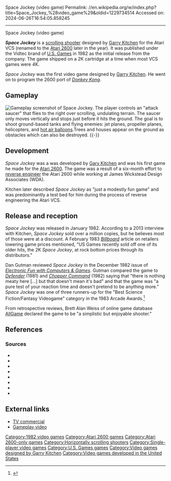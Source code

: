 Space Jockey (video game)
Permalink: //en.wikipedia.org/w/index.php?title=Space_Jockey_%28video_game%29&oldid=1229734514
Accessed on: 2024-06-26T16:54:05.858245



------
Space Jockey (video game)
{{short description|1982 video game}}
{{Infobox video game
|title          = Space Jockey
|image          = Space Jockey cover.jpg
| alt = 
|caption        = 
|developer      = Vidtec{{sfn|Weiss}}
|publisher      = [[U.S. Games]]{{sfn|Weiss}}
|designer       = [[Garry Kitchen]]
|released       = January 1982
|genre          = [[Scrolling shooter]]{{sfn|Weiss}}
|modes          = [[Single-player video game|Single-player]]
|platforms      = [[Atari 2600]]
}}

'''''Space Jockey''''' is a [[scrolling shooter]] designed by [[Garry Kitchen]] for the Atari VCS (renamed to the [[Atari 2600]] later in the year). It was published under the Vidtec brand of [[U.S. Games]] in 1982 as the initial release from the company.{{sfn|Bloom|1982|p=16}}  The game shipped on a 2K cartridge at a time when most VCS games were 4K.{{sfn|Retro Gamer|2014|ref=RetroGamer}}

''Space Jockey'' was the first video game designed by [[Garry Kitchen]]. He went on to program the 2600 port of ''[[Donkey Kong (arcade game)|Donkey Kong]]''.{{sfn|Hickey, Jr.|2020|p=25}}

==Gameplay==
[[File:Space-jockey-game-capture.gif|thumb|left|Gameplay screenshot of ''Space Jockey''.]]
The player controls an "attack saucer" that flies to the right over scrolling, undulating terrain. The saucer only moves vertically and stops just before it hits the ground. The goal is to shoot ground-based tanks and flying enemies: jet planes, propeller planes, helicopters, and [[hot air balloon]]s.{{sfn|U.S. Games Coproration|1982|ref=manual}}Trees and houses appear on the ground as obstacles which can also be destroyed.
{{-}}
==Development==
''Space Jockey'' was a was developed by [[Gary Kitchen]] and was his first game he made for the [[Atari 2600]]. The game was a result of a six-month effort to [[Reverse engineering|reverse engineer]] the Atari 2600 while working at James Wickstead Design Associates (WDA).{{sfn|Hickey, Jr.|2020|p=25}}

Kitchen later described ''Space Jockey'' as "just a modestly fun game" and was predominantly a test bed for him during the process of reverse engineering the Atari VCS.{{sfn|Fisher|2013|p=92}}

==Release and reception==
{{Video game reviews
| Allgame = 2.5/5{{sfn|Weiss}}
| rev2 = ''[[Electronic Fun with Computers and Games]]''
| rev2Score = 3/4{{sfn|Gutman|1982|pp=62-63}}
}}
''Space Jockey'' was released in January 1982.{{sfn|Bloom|1982|p=16}} According to a 2013 interview with Kitchen, ''Space Jockey'' sold over a million copies, but he believes most of those were at a discount.{{sfn|Fisher|2013|p=92}} A February 1983 ''[[Billboard (magazine)|Billboard]]'' article on retailers lowering game prices mentioned, "US Games recently sold off one of its older hits, the 2K ''Space Jockey'', at rock bottom prices through its distributors."{{sfn|Sweeting|1983|p=3}}{{sfn|Sweeting|1983|p=60}}

Dan Gutman reviewed ''Space Jockey'' in the December 1982 issue of ''[[Electronic Fun with Computers & Games]]''. Gutman compared the game to ''[[Defender (1981 video game)|Defender]]'' (1981) and ''[[Chopper Command]]'' (1982) saying that "there is nothing meaty here [...] but that doesn't mean it's bad" and that the game was "a pure test of your reaction time and doesn't pretend to be anything more."{{sfn|Gutman|1982|pp=62-63}} ''Space Jockey'' was one of three runners-up for the "Best Science Fiction/Fantasy Videogame" category in the 1983 Arcade Awards.<ref>{{cite journal |title=The 1983 Arcade Awards |journal=Arcade Express |date=November 7, 1982 |volume=1 |issue=7 |url=https://archive.org/details/arcade_express_v1n7/page/n3}}</ref>

From retrospective reviews, Brett Alan Weiss of online game database [[RhythmOne#AllGame|AllGame]] declared the game to be "a simplistic but enjoyable shooter."{{sfn|Weiss}}

==References==
{{reflist}}
===Sources===
* {{cite book|title=Space Jockey Instructions |publisher=U.S. Games Corporation|year=1982|ref=manual}}
* {{cite web|url=https://www.retrogamer.net/profiles/developer/garry-kitchen/|archiveurl=https://web.archive.org/web/20140705172159/https://www.retrogamer.net/profiles/developer/garry-kitchen/|date= March 24, 2014|work=Retro Gamer|accessdate=June 17, 2024|archivedate=July 5, 2014|title=Garry Kitchen|ref=RetroGamer}}
* {{cite magazine|magazine=Video Games|title=Software Update: Eight's Company|date=October 1982|volume=1|issue=2|editor-last=Bloom|editor-first=Steve|publisher=Pumpkin Press}}
* {{cite magazine|title=In the Chair With...Garry Kitchen|last=Fisher|first=Andrew|magazine=Retro Gamer|date=2013|issue=123|publisher=Imagine Publishing|ISSN=1742-3155}}
* {{cite magazine|magazine=[[Electronic Fun with Computers & Games]]|title=Attack of the Digital Apes|last=Gutman|first=Dan|date=December 1982|volume=1|issue=2|publisher=Fun & Games Publishing}}
* {{cite book|title=The Mind Behind Adventure Games: Interviews with Cult and Classic Video Game Developers|last=Hickey, Jr.|first=Patrick|ISBN=978-1-4766-7966-2|year=2020|publisher=McFarland & Company, Inc.}}
* {{cite magazine|magazine=[[Billboard (magazine)|Billboard]]|title=Using Low Prices to Build Traffic|last=Sweeting|first=Paul|date=February 26, 1983|volume=95|issue=8|publisher=Nielsen Business Media, Inc.|ISSN=0006-2510}}
* {{cite web|url=http://www.allgame.com/game.php?id=9280&tab=review|archiveurl=https://web.archive.org/web/20141116153852/http://www.allgame.com/game.php?id=9280&tab=review|publisher=[[RhythmOne#AllGame|AllGame]]|last=Weiss|first=Brett Alan|title=Space Jockey|accessdate=June 17, 2024|archivedate=November 16, 2014}}

==External links==
*[https://www.youtube.com/watch?v=z-dLPYovwMA TV commercial]
*[https://www.youtube.com/watch?v=-ws7-W2y69o Gameplay video]

[[Category:1982 video games]]
[[Category:Atari 2600 games]]
[[Category:Atari 2600-only games]]
[[Category:Horizontally scrolling shooters]]
[[Category:Single-player video games]]
[[Category:U.S. Games games]]
[[Category:Video games designed by Garry Kitchen]]
[[Category:Video games developed in the United States]]